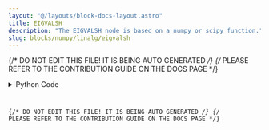 ```yaml
---
layout: "@/layouts/block-docs-layout.astro"
title: EIGVALSH
description: "The EIGVALSH node is based on a numpy or scipy function."
slug: blocks/numpy/linalg/eigvalsh
---
```


{/* DO NOT EDIT THIS FILE! IT IS BEING AUTO GENERATED */}
{/* PLEASE REFER TO THE CONTRIBUTION GUIDE ON THE DOCS PAGE */}


<PythonDocsDisplay docstring={docstring} />
<details>
<summary>Python Code</summary>



<Code code={pythonCode} lang="py" wrap theme="dracula" />

[Find this Flojoy Block on GitHub](https://github.com/flojoy-ai/blocks/blob/main/blocks/NUMPY/LINALG/EIGVALSH/EIGVALSH.py)

</details>

{/* DO NOT EDIT THIS FILE! IT IS BEING AUTO GENERATED */}
{/* PLEASE REFER TO THE CONTRIBUTION GUIDE ON THE DOCS PAGE */}
